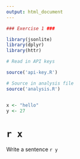---
output: html_document
---

```{r, echo=FALSE, message=FALSE}
### Exercise 1 ###

library(jsonlite)
library(dplyr)
library(httr)

# Read in API keys

source('api-key.R')

# Source in analysis file
source('analysis.R')


x <- "hello"
y <- 27


```

# `r x`
Write a sentence `r y`